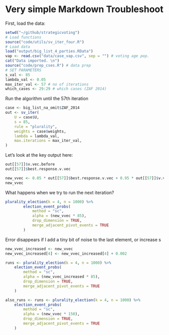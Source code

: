 # Very simple Markdown Troubleshoot

First, load the data:
```r
setwd("~/github/strategicvoting")
# Load functions
source("code/utils/sv_iter_four.R")
# Load data
load("output/big_list_4_parties.RData")
vap <- read.csv("data/case_vap.csv", sep = "") # voting age pop.
cat("Data imported. \n")
source("code/prep_cses.R") # data prep
# SET PARAMETERS
s_val <- 85
lambda_val <- 0.05
max_iter_val <- 57 # no of iterations
which_cases <- 29:29 # which cases (ZAF 2014)
```

Run the algorithm until the 57th iteration
```r

case <- big_list_na_omit$ZAF_2014
out <- sv_iter(
    U = case$U,
    s = 85,
    rule = "plurality",
    weights = case$weights,
    lambda = lambda_val,
    max.iterations = max_iter_val,
)
```

Let's look at the key output here:
```r
out[[57]]$v.vec.before
out[[57]]$best.response.v.vec

new_vvec <- 0.05 * out[[57]]$best.response.v.vec + 0.95 * out[[57]]$v.vec.before
new_vvec
```

What happens when we try to run the next iteration?
```r
plurality_election(k = 4, n = 1000) %>%
        election_event_probs(
            method = "sc",
            alpha = (new_vvec * 85),
            drop_dimension = TRUE,
            merge_adjacent_pivot_events = TRUE
        )
```

Error disappears if I add a tiny bit of noise to the last element, or increase s

```r
new_vvec_increased <- new_vvec
new_vvec_increased[4] <- new_vvec_increased[4] + 0.002

runs <- plurality_election(k = 4, n = 1000) %>%
    election_event_probs(
        method = "sc",
        alpha = (new_vvec_increased * 85),
        drop_dimension = TRUE,
        merge_adjacent_pivot_events = TRUE
    )

also_runs <- runs <- plurality_election(k = 4, n = 1000) %>%
    election_event_probs(
        method = "sc",
        alpha = (new_vvec * 150),
        drop_dimension = TRUE,
        merge_adjacent_pivot_events = TRUE
    )
```